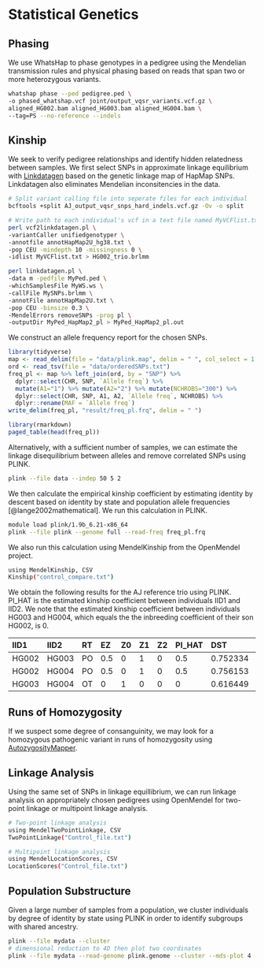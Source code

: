 # Statistical Genetics

## Phasing

We use WhatsHap to phase genotypes in a pedigree using the Mendelian transmission rules and physical phasing based on reads that span two or more heterozygous variants.

```bash
whatshap phase --ped pedigree.ped \
-o phased_whatshap.vcf joint/output_vqsr_variants.vcf.gz \
aligned_HG002.bam aligned_HG003.bam aligned_HG004.bam \
--tag=PS --no-reference --indels
```

## Kinship

We seek to verify pedigree relationships and identify hidden relatedness between samples. We first select SNPs in approximate linkage equilibrium with [Linkdatagen](https://bioinf.wehi.edu.au/software/linkdatagen/) based on the genetic linkage map of HapMap SNPs. Linkdatagen also eliminates Mendelian inconsitencies in the data.

```bash
# Split variant calling file into seperate files for each individual
bcftools +split AJ_output_vqsr_snps_hard_indels.vcf.gz -Ov -o split

# Write path to each individual's vcf in a text file named MyVCFlist.txt
perl vcf2linkdatagen.pl \
-variantCaller unifiedgenotyper \
-annotfile annotHapMap2U_hg38.txt \
-pop CEU -mindepth 10 -missingness 0 \
-idlist MyVCFlist.txt > HG002_trio.brlmm

perl linkdatagen.pl \
-data m -pedfile MyPed.ped \
-whichSamplesFile MyWS.ws \
-callFile MySNPs.brlmm \
-annotFile annotHapMap2U.txt \
-pop CEU -binsize 0.3 \
-MendelErrors removeSNPs -prog pl \
-outputDir MyPed_HapMap2_pl > MyPed_HapMap2_pl.out
```

We construct an allele frequency report for the chosen SNPs.

```r
library(tidyverse)
map <- read_delim(file = "data/plink.map", delim = " ", col_select = 1:4, col_names = c("CHR", "SNP", "cM", "bp"))
ord <- read_tsv(file = "data/orderedSNPs.txt")
freq_pl <- map %>% left_join(ord, by = "SNP") %>% 
  dplyr::select(CHR, SNP, `Allele freq`) %>% 
  mutate(A1="1") %>% mutate(A2="2") %>% mutate(NCHROBS="300") %>% 
  dplyr::select(CHR, SNP, A1, A2, `Allele freq`, NCHROBS) %>% 
  dplyr::rename(MAF = `Allele freq`)
write_delim(freq_pl, "result/freq_pl.frq", delim = " ")
```

```r
library(rmarkdown)
paged_table(head(freq_pl))
```

Alternatively, with a sufficient number of samples, we can estimate the linkage disequilibrium between alleles and remove correlated SNPs using PLINK.

```bash
plink --file data --indep 50 5 2
```

We then calculate the empirical kinship coefficient by estimating identity by descent based on identity by state and population allele frequencies [@lange2002mathematical]. We run this calculation in PLINK.

```bash
module load plink/1.9b_6.21-x86_64
plink --file plink --genome full --read-freq freq_pl.frq
```

We also run this calculation using MendelKinship from the OpenMendel project.

```bash
using MendelKinship, CSV
Kinship("control_compare.txt")
```

We obtain the following results for the AJ reference trio using PLINK. PI_HAT is the estimated kinship coefficient between individuals IID1 and IID2. We note that the estimated kinship coefficient between individuals HG003 and HG004, which equals the the inbreeding coefficient of their son HG002, is 0.

| IID1 | IID2 | RT | EZ | Z0 | Z1 | Z2 | PI_HAT | DST | IBS0 | IBS1 | IBS2 |
| :--- | :--- | :--- | :--- | :--- | :--- | :--- | :--- | :--- | :--- | :--- | :--- | :--- |
| HG002 | HG003 | PO | 0.5 | 0 | 1 | 0 | 0.5 | 0.752334 | 0 | 2918 | 2973 |
| HG002 | HG004 | PO | 0.5 | 0 | 1 | 0 | 0.5 | 0.756153 | 0 | 2873 | 3018 |
| HG003 | HG004 | OT | 0 | 1 | 0 | 0 | 0 | 0.616449 | 638 | 3243 | 2010 |

## Runs of Homozygosity

If we suspect some degree of consanguinity, we may look for a homozygous pathogenic variant in runs of homozygosity using [AutozygosityMapper](https://teufelsberg.charite.de/AutozygosityMapper/).

## Linkage Analysis

Using the same set of SNPs in linkage equillibrium, we can run linkage analysis on appropriately chosen pedigrees using OpenMendel for two-point linkage or multipoint linkage analysis.

```bash
# Two-point linkage analysis
using MendelTwoPointLinkage, CSV
TwoPointLinkage("Control_file.txt")

# Multipoint linkage analysis
using MendelLocationScores, CSV
LocationScores("Control_file.txt")
```

## Population Substructure

Given a large number of samples from a population, we cluster individuals by degree of identity by state using PLINK in order to identify subgroups with shared ancestry.

```bash
plink --file mydata --cluster
# dimensional reduction to 4D then plot two coordinates
plink --file mydata --read-genome plink.genome --cluster --mds-plot 4
```
